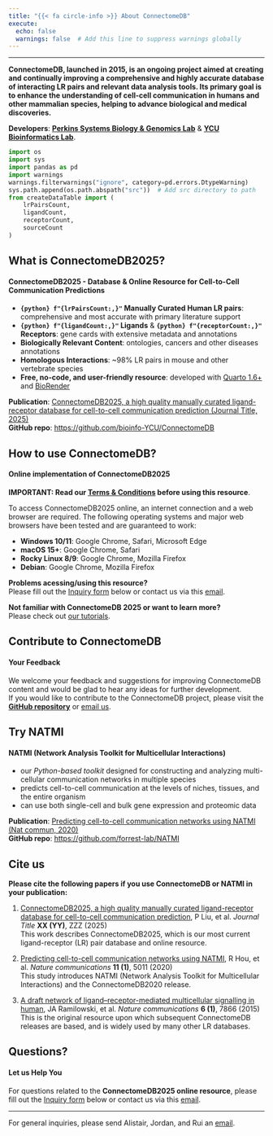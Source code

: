 ```yaml
---
title: "{{< fa circle-info >}} About ConnectomeDB"
execute:
  echo: false
  warnings: false  # Add this line to suppress warnings globally
---
```


***

**ConnectomeDB, launched in 2015, is an ongoing project aimed at creating and continually improving a comprehensive and highly accurate database of interacting LR pairs and relevant data analysis tools. Its primary goal is to enhance the understanding of cell-cell communication in humans and other mammalian species, helping to advance biological and medical discoveries.**

**Developers**: [**Perkins Systems Biology & Genomics Lab**](https://perkins.org.au/research/labs/cancer-program/systems-biology-and-genomics-overview/) & [**YCU Bioinformatics Lab**](https://www-user.yokohama-cu.ac.jp/~bioinfo/hp/).
<span class="half-break"></span>


```python
import os
import sys
import pandas as pd
import warnings
warnings.filterwarnings("ignore", category=pd.errors.DtypeWarning)
sys.path.append(os.path.abspath("src"))  # Add src directory to path
from createDataTable import (
    lrPairsCount,
    ligandCount,
    receptorCount,
    sourceCount
)

```

::: {.panel-tabset}

## **What is ConnectomeDB2025?**

#### **ConnectomeDB2025 - Database & Online Resource for Cell-to-Cell Communication Predictions**
<span class="half-break"></span>

- **`{python} f"{lrPairsCount:,}"`  Manually Curated Human LR pairs**: comprehensive and most accurate with primary literature support\
- **`{python} f"{ligandCount:,}"` Ligands** & **`{python} f"{receptorCount:,}"` Receptors**: gene cards with extensive metadata and annotations\
- **Biologically Relevant Content**: ontologies, cancers and other diseases annotations\
- **Homologous Interactions**: ~98% <variable> LR pairs in mouse and other vertebrate species\
 - **Free, no-code, and user-friendly resource**: developed with <a href='https://quarto.org/' target='_blank'>Quarto 1.6+</a> and <a href='https://www.biorender.com/' target='_blank'> BioRender</a> 

<span class="half-break"></span>
**Publication**: [ConnectomeDB2025, a high quality manually curated ligand-receptor database for cell-to-cell communication prediction (Journal Title, 2025)](about.qmd)  
**GitHub repo**: <https://github.com/bioinfo-YCU/ConnectomeDB>

## **How to use ConnectomeDB?**

#### **Online implementation of ConnectomeDB2025**
<span class="half-break"></span>

**IMPORTANT: Read our [Terms & Conditions](policy.qmd) before using this resource**. 

To access ConnectomeDB2025 online, an internet connection and a web browser are required. The following operating systems and major web browsers have been tested and are guaranteed to work:

- **Windows 10/11**: Google Chrome, Safari, Microsoft Edge
- **macOS 15+**: Google Chrome, Safari
- **Rocky Linux 8/9**: Google Chrome, Mozilla Firefox
- **Debian**: Google Chrome, Mozilla Firefox

**Problems acessing/using this resource?**  
Please fill out the [Inquiry form](https://forms.gle/m7k5vygRPdTRdaTh6) below or contact us via this [email](mailto:bioinfo@yokohama-cu.ac.jp).  

<span class="half-break"></span>
**Not familiar with ConnectomeDB 2025 or want to learn more?**   
Please check out [our tutorials](tutorials.qmd).

## **Contribute to ConnectomeDB**

#### **Your Feedback**
<span class="half-break"></span>

We welcome your feedback and suggestions for improving ConnectomeDB content and would be glad to hear any ideas for further development.  
If you would like to contribute to the ConnectomeDB project, please visit the [**GitHub repository**](https://github.com/bioinfo-YCU/ConnectomeDB) or [email us](mailto:need_to_think@com).

## **Try NATMI**

#### **NATMI (Network Analysis Toolkit for Multicellular Interactions)**
<span class="half-break"></span>

- our *Python-based toolkit* designed for constructing and analyzing multi-cellular communication networks in multiple species
- predicts cell-to-cell communication at the levels of niches, tissues, and the entire organism
- can use both single-cell and bulk gene expression and proteomic data

<span class="half-break"></span>

**Publication**: [Predicting cell-to-cell communication networks using NATMI (Nat commun, 2020)](https://doi.org/10.1038/s41467-020-18873-z)   
**GitHub repo**: <https://github.com/forrest-lab/NATMI> 

## **Cite us**
<span class="half-break"></span>

**Please cite the following papers if you use ConnectomeDB or NATMI in your publication:**

1. [ConnectomeDB2025, a high quality manually curated ligand-receptor database for cell-to-cell communication prediction](), P Liu, et al. *Journal Title* **XX (YY)**, ZZZ (2025)  
This work describes ConnectomeDB2025, which is our most current ligand-receptor (LR) pair database and online resource.

2. [Predicting cell-to-cell communication networks using NATMI](https://doi.org/10.1038/s41467-020-18873-z), R Hou, et al. *Nature communications* **11 (1)**, 5011 (2020)  
This study introduces NATMI (Network Analysis Toolkit for Multicellular Interactions) and the ConnectomeDB2020 release.

3. [A draft network of ligand–receptor-mediated multicellular signalling in human](https://doi.org/10.1038/ncomms8866), JA Ramilowski, et al. *Nature communications* **6 (1)**, 7866 (2015)  
This is the original resource upon which subsequent ConnectomeDB releases are based, and is widely used by many other LR databases.

## **Questions?**

#### **Let us Help You**
<span class="half-break"></span>

For questions related to the **ConnectomeDB2025 online resource**, please fill out the [Inquiry form](https://forms.gle/m7k5vygRPdTRdaTh6) below or contact us via this [email](mailto:bioinfo@yokohama-cu.ac.jp).  


***
For general inquiries, please send Alistair, Jordan, and Rui an [email](mailto:alistair.forrest@gmail.com; jordanr@yokohama-cu.ac.jp; rui.hou@research.uwa.edu.au).

:::

